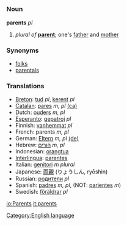 =={{en}}==
[[Category:English language]]
===Noun===
'''parents''' ''pl''

#''plural of'' '''[[parent]]'''; one's [[father]] and [[mother]]
===Synonyms===
*[[folks]]
*[[parentals]]
===Translations===
*[[Breton]]: [[tud]] ''pl'', [[kerent]] ''pl''
*[[Catalan]]: [[pares]] ''m, pl'' [[:ca:pares|(ca)]]
*Dutch: [[ouders]] ''m, pl''
*[[Esperanto]]: [[gepatroj]] ''pl''
*Finnish: [[vanhemmat]] ''pl''
*French: parents ''m, pl''
*German: [[Eltern]] ''m, pl'' [[:ca:Eltern|(de)]]
*Hebrew: [[הורים]] ''m, pl''
*Indonesian: [[orangtua]]
*[[Interlingua]]: [[parentes]]
*Italian: [[genitori]] ''m plural''
*Japanese: [[両親]] (りょうしん, ryōshin)
*Russian: [[родители]] ''pl''
*Spanish: [[padres]] ''m, pl'', (NOT: [[pariente]]s ''m'')
*Swedish: [[föräldrar]] ''pl''

[[io:Parents]]
[[it:parents]]